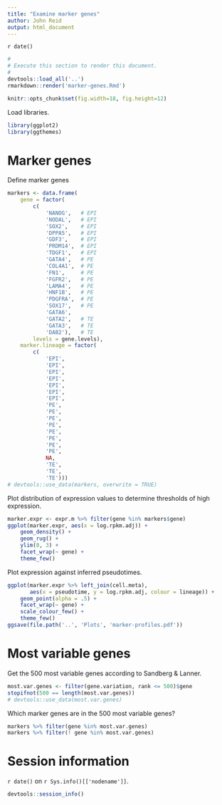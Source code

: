 ```yaml
---
title: "Examine marker genes"
author: John Reid
output: html_document
---
```


`r date()`

```r
#
# Execute this section to render this document.
#
devtools::load_all('..')
rmarkdown::render('marker-genes.Rmd')
```

```r
knitr::opts_chunk$set(fig.width=18, fig.height=12)
```

Load libraries.
```r
library(ggplot2)
library(ggthemes)
```


# Marker genes

Define marker genes
```r
markers <- data.frame(
    gene = factor(
        c(
            'NANOG',   # EPI
            'NODAL',   # EPI
            'SOX2',    # EPI
            'DPPA5',   # EPI
            'GDF3',    # EPI
            'PRDM14',  # EPI
            'TDGF1',   # EPI
            'GATA4',   # PE
            'COL4A1',  # PE
            'FN1',     # PE
            'FGFR2',   # PE
            'LAMA4',   # PE
            'HNF1B',   # PE
            'PDGFRA',  # PE
            'SOX17',   # PE
            'GATA6',
            'GATA2',   # TE
            'GATA3',   # TE
            'DAB2'),   # TE
        levels = gene.levels),
    marker.lineage = factor(
        c(
            'EPI',
            'EPI',
            'EPI',
            'EPI',
            'EPI',
            'EPI',
            'EPI',
            'PE',
            'PE',
            'PE',
            'PE',
            'PE',
            'PE',
            'PE',
            'PE',
            NA,
            'TE',
            'TE',
            'TE')))
# devtools::use_data(markers, overwrite = TRUE)
```

Plot distribution of expression values to determine thresholds of high
expression.
```r
marker.expr <- expr.m %>% filter(gene %in% markers$gene)
ggplot(marker.expr, aes(x = log.rpkm.adj)) +
    geom_density() +
    geom_rug() +
    ylim(0, 3) +
    facet_wrap(~ gene) +
    theme_few()
```

Plot expression against inferred pseudotimes.
```r
ggplot(marker.expr %>% left_join(cell.meta),
       aes(x = pseudotime, y = log.rpkm.adj, colour = lineage)) +
    geom_point(alpha = .5) +
    facet_wrap(~ gene) +
    scale_colour_few() +
    theme_few()
ggsave(file.path('..', 'Plots', 'marker-profiles.pdf'))
```


# Most variable genes

Get the 500 most variable genes according to Sandberg & Lanner.
```r
most.var.genes <- filter(gene.variation, rank <= 500)$gene
stopifnot(500 == length(most.var.genes))
# devtools::use_data(most.var.genes)
```

Which marker genes are in the 500 most variable genes?
```r
markers %>% filter(gene %in% most.var.genes)
markers %>% filter(! gene %in% most.var.genes)
```


# Session information

`r date()` on `r Sys.info()[['nodename']]`.
```r
devtools::session_info()
```
